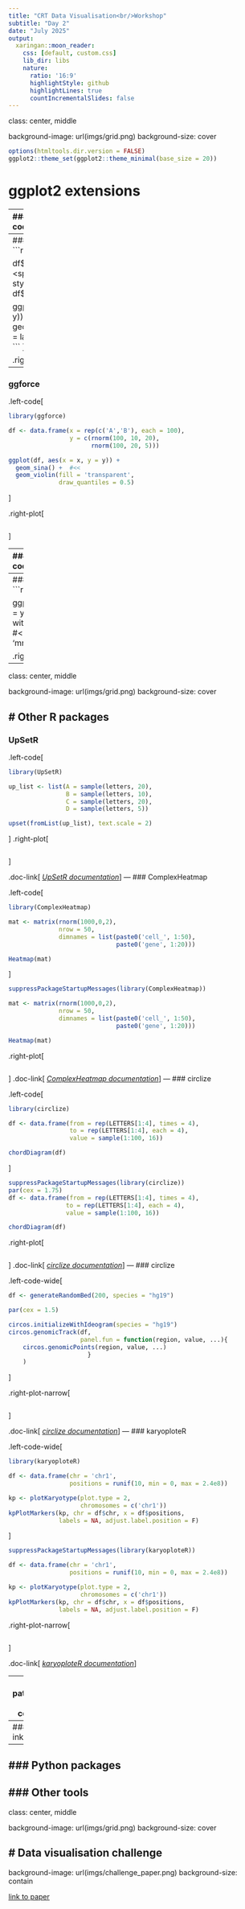 ```yaml
---
title: "CRT Data Visualisation<br/>Workshop"
subtitle: "Day 2"
date: "July 2025"
output:
  xaringan::moon_reader:
    css: [default, custom.css]
    lib_dir: libs
    nature:
      ratio: '16:9'
      highlightStyle: github
      highlightLines: true
      countIncrementalSlides: false
---
```


class: center, middle

background-image: url(imgs/grid.png)
background-size: cover

```r
options(htmltools.dir.version = FALSE)
ggplot2::theme_set(ggplot2::theme_minimal(base_size = 20))
```

# ggplot2 extensions

---
### ggrepel
.left-code[
```r
library(ggplot2)
library(ggrepel)

df <- data.frame(x = rnorm(10, 10, 5), 
                 y = rnorm(10,10,10), 
                 label = sample(LETTERS, 10))
ggplot(df, aes(x = x, y = y)) +
  geom_point() +
  geom_text_repel(aes(label = label), size = 8)   #<<
```
]

.right-plot[
```r
```
]

---
### ggtext
.left-code[
```r
library(ggtext)

df$label <- paste0("<span style='color:red'>", #<<
                   df$label,          #<<
                   "</span>")     #<<

ggplot(df, aes(x = x, y = y)) +
  geom_richtext(aes(label = label), size = 10)    #<<
```
]

.right-plot[
```r
```
]

---
### ggforce
.left-code[
```r
library(ggforce)

df <- data.frame(x = rep(c('A','B'), each = 100),
                 y = c(rnorm(100, 10, 20),
                       rnorm(100, 20, 5)))

ggplot(df, aes(x = x, y = y)) +
  geom_sina() +  #<<
  geom_violin(fill = 'transparent',
              draw_quantiles = 0.5)
```
]

.right-plot[
```r
```
]

---
### ggpubr
.left-code[
```r
library(ggpubr)

ggplot(df, aes(x = x, y = y)) +
  geom_sina() +  
  geom_violin(fill = 'transparent',
              draw_quantiles = 0.5) +
  stat_compare_means( #<<
    comparisons = list(c('A','B')), size = 10)  #<<
```
]

.right-plot[
```r
```
]

---
### ggfx
.left-code[
```r
library(ggfx)

ggplot(df, aes(x = x, y = y)) +
  with_blur(geom_jitter(), #<<
            sigma = unit(1, 'mm')) #<<
```
]

.right-plot[
```r
```
]

---

class: center, middle

background-image: url(imgs/grid.png)
background-size: cover

# Other R packages
---
### UpSetR

.left-code[
```r
library(UpSetR)

up_list <- list(A = sample(letters, 20), 
                B = sample(letters, 10), 
                C = sample(letters, 20), 
                D = sample(letters, 5))

upset(fromList(up_list), text.scale = 2)

```
]
.right-plot[
```r
```
]

.doc-link[
[*UpSetR documentation*](https://github.com/hms-dbmi/UpSetR)
]
---
### ComplexHeatmap

.left-code[
```r
library(ComplexHeatmap)

mat <- matrix(rnorm(1000,0,2),
              nrow = 50,
              dimnames = list(paste0('cell_', 1:50),
                              paste0('gene', 1:20)))

Heatmap(mat)
```
]

```r
suppressPackageStartupMessages(library(ComplexHeatmap))

mat <- matrix(rnorm(1000,0,2),
              nrow = 50,
              dimnames = list(paste0('cell_', 1:50),
                              paste0('gene', 1:20)))

Heatmap(mat)
```

.right-plot[
```r
```
]
.doc-link[
[*ComplexHeatmap documentation*](https://jokergoo.github.io/ComplexHeatmap-reference/book/)
]
---
### circlize

.left-code[
```r
library(circlize)

df <- data.frame(from = rep(LETTERS[1:4], times = 4),
                 to = rep(LETTERS[1:4], each = 4),
                 value = sample(1:100, 16))

chordDiagram(df)
```
]

```r
suppressPackageStartupMessages(library(circlize))
par(cex = 1.75)
df <- data.frame(from = rep(LETTERS[1:4], times = 4),
                to = rep(LETTERS[1:4], each = 4),
                value = sample(1:100, 16))

chordDiagram(df)
```

.right-plot[
```r
```
]
.doc-link[
[*circlize documentation*](https://jokergoo.github.io/circlize_book/book/)
]
---
### circlize

.left-code-wide[
```r
df <- generateRandomBed(200, species = "hg19")

par(cex = 1.5)

circos.initializeWithIdeogram(species = "hg19")
circos.genomicTrack(df, 
                    panel.fun = function(region, value, ...){
    circos.genomicPoints(region, value, ...)
                      }
    )
```
]


.right-plot-narrow[
```r
```
]

.doc-link[
[*circlize documentation*](https://jokergoo.github.io/circlize_book/book/)
]
---
### karyoploteR

.left-code-wide[
```r
library(karyoploteR)

df <- data.frame(chr = 'chr1', 
                 positions = runif(10, min = 0, max = 2.4e8))

kp <- plotKaryotype(plot.type = 2,
                    chromosomes = c('chr1'))
kpPlotMarkers(kp, chr = df$chr, x = df$positions,
              labels = NA, adjust.label.position = F)
```
]

```r
suppressPackageStartupMessages(library(karyoploteR))

df <- data.frame(chr = 'chr1', 
                 positions = runif(10, min = 0, max = 2.4e8))

kp <- plotKaryotype(plot.type = 2,
                    chromosomes = c('chr1'))
kpPlotMarkers(kp, chr = df$chr, x = df$positions,
              labels = NA, adjust.label.position = F)
```

.right-plot-narrow[
```r
```
]

.doc-link[
[*karyoploteR documentation*](https://bernatgel.github.io/karyoploter_tutorial/)
]

---
### patchwork and cowplot

---
### inkscape

---
### Python packages
---
### Other tools
---
class: center, middle

background-image: url(imgs/grid.png)
background-size: cover

# Data visualisation challenge
---
background-image: url(imgs/challenge_paper.png)
background-size: contain

[link to paper](https://www.nature.com/articles/s43018-022-00391-0)

